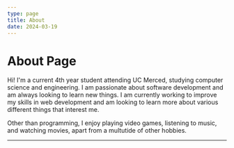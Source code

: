 ```yaml
---
type: page
title: About
date: 2024-03-19
---
```



# About Page
Hi! I'm a current 4th year student attending UC Merced, studying computer science and engineering. 
I am passionate about software development and am always looking to learn new things. 
I am currently working to improve my skills in web development and am looking to learn more about various different things that interest me.

Other than programming, I enjoy playing video games, listening to music, and watching movies, apart from a multutide of other hobbies. 


---

<LastFmText />